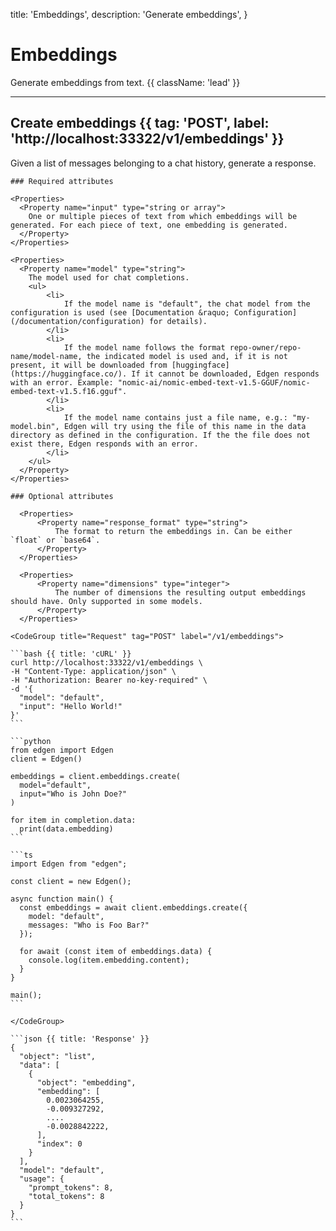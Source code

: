   title: 'Embeddings',
  description: 'Generate embeddings',
}

# Embeddings

Generate embeddings from text. {{ className: 'lead' }}

---

## Create embeddings {{ tag: 'POST', label: 'http://localhost:33322/v1/embeddings' }}

<Row>
  <Col>
    Given a list of messages belonging to a chat history, generate a response.

    ### Required attributes

    <Properties>
      <Property name="input" type="string or array">
        One or multiple pieces of text from which embeddings will be generated. For each piece of text, one embedding is generated.
      </Property>
    </Properties>

    <Properties>
      <Property name="model" type="string">
        The model used for chat completions.
        <ul>
            <li>
                If the model name is "default", the chat model from the configuration is used (see [Documentation &raquo; Configuration](/documentation/configuration) for details).
            </li>
            <li>
                If the model name follows the format repo-owner/repo-name/model-name, the indicated model is used and, if it is not present, it will be downloaded from [huggingface](https://huggingface.co/). If it cannot be downloaded, Edgen responds with an error. Example: "nomic-ai/nomic-embed-text-v1.5-GGUF/nomic-embed-text-v1.5.f16.gguf".
            </li>
            <li>
                If the model name contains just a file name, e.g.: "my-model.bin", Edgen will try using the file of this name in the data directory as defined in the configuration. If the the file does not exist there, Edgen responds with an error.
            </li>
        </ul>
      </Property>
    </Properties>

    ### Optional attributes

      <Properties>
          <Property name="response_format" type="string">
              The format to return the embeddings in. Can be either `float` or `base64`.
          </Property>
      </Properties>

      <Properties>
          <Property name="dimensions" type="integer">
              The number of dimensions the resulting output embeddings should have. Only supported in some models.
          </Property>
      </Properties>

  </Col>
  <Col sticky>

    <CodeGroup title="Request" tag="POST" label="/v1/embeddings">

    ```bash {{ title: 'cURL' }}
    curl http://localhost:33322/v1/embeddings \
    -H "Content-Type: application/json" \
    -H "Authorization: Bearer no-key-required" \
    -d '{
      "model": "default",
      "input": "Hello World!"
    }'
    ```

    ```python
    from edgen import Edgen
    client = Edgen()

    embeddings = client.embeddings.create(
      model="default",
      input="Who is John Doe?"
    )

    for item in completion.data:
      print(data.embedding)
    ```

    ```ts
    import Edgen from "edgen";

    const client = new Edgen();

    async function main() {
      const embeddings = await client.embeddings.create({
        model: "default",
        messages: "Who is Foo Bar?"
      });

      for await (const item of embeddings.data) {
        console.log(item.embedding.content);
      }
    }

    main();
    ```

    </CodeGroup>

    ```json {{ title: 'Response' }}
    {
      "object": "list",
      "data": [
        {
          "object": "embedding",
          "embedding": [
            0.0023064255,
            -0.009327292,
            ....
            -0.0028842222,
          ],
          "index": 0
        }
      ],
      "model": "default",
      "usage": {
        "prompt_tokens": 8,
        "total_tokens": 8
      }
    }
    ```

  </Col>
</Row>

